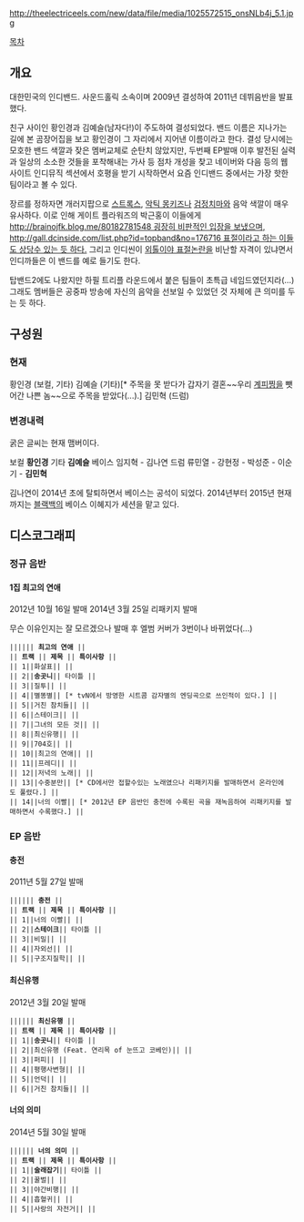 http://theelectriceels.com/new/data/file/media/1025572515_onsNLb4j_5.1.jpg

[[목차]]

== 개요 ==
대한민국의 인디밴드. 사운드홀릭 소속이며 2009년 결성하여 2011년 데뷔음반을 발표했다.

친구 사이인 황인경과 김예슬(남자다!)이 주도하여 결성되었다. 밴드 이름은 지나가는 길에 본 곰장어집을 보고 황인경이 그 자리에서 지어낸 이름이라고 한다. 결성 당시에는 모호한 밴드 색깔과 잦은 멤버교체로 순탄치 않았지만, 두번째 EP발매 이후 발전된 실력과 일상의 소소한 것들을 포착해내는 가사 등 점차 개성을 찾고 네이버와 다음 등의 웹 사이트 인디뮤직 섹션에서 호평을 받기 시작하면서 요즘 인디밴드 중에서는 가장 핫한 팀이라고 볼 수 있다.

장르를 정하자면 개러지팝으로 [[스트록스]], [[악틱 몽키즈]]나 [[검정치마]]와 음악 색깔이 매우 유사하다.
이로 인해 게이트 플라워즈의 박근홍이 이들에게 [[http://brainojfk.blog.me/80182781548 굉장히 비판적인 입장을 보냈으며,]] [[http://gall.dcinside.com/list.php?id=topband&no=176716 표절이라고 하는 이들도 상당수 있는 듯 하다.]]
그리고 인디씬이 [[외톨이야 표절논란]]을 비난할 자격이 있냐면서 인디까들은 이 밴드를 예로 들기도 한다.

탑밴드2에도 나왔지만 하필 트리플 라운드에서 붙은 팀들이 초특급 네임드였던지라(...) 그래도 멤버들은 공중파 방송에 자신의 음악을 선보일 수 있었던 것 자체에 큰 의미를 두는 듯 하다.

== 구성원 ==
=== 현재 ===
황인경 (보컬, 기타)
김예슬 (기타)[* 주목을 못 받다가 갑자기 결혼~~우리 [[계피(가수)|계피찡]]을 뺏어간 나쁜 놈~~으로 주목을 받았다(...).]
김민혁 (드럼)

=== 변경내력 ===
굵은 글씨는 현재 맴버이다.

보컬 '''황인경'''
기타 '''김예슬'''
베이스 임지혁 - 김나연
드럼 류민열 - 강현정 - 박성준 - 이순기 - '''김민혁'''

김나연이 2014년 초에 탈퇴하면서 베이스는 공석이 되었다. 2014년부터 2015년 현재까지는 [[블랙백]]의 베이스 이혜지가 세션을 맡고 있다.
== 디스코그래피 ==
=== 정규 음반 ===
==== 1집 최고의 연애 ====
2012년 10월 16일 발매
2014년 3월 25일 리패키지 발매

무슨 이유인지는 잘 모르겠으나 발매 후 엘범 커버가 3번이나 바뀌었다(...)

 |||||| '''최고의 연애''' ||
 || '''트랙''' || '''제목''' || '''특이사항''' ||
 || 1||화살표|| ||
 || 2||'''송곳니'''|| 타이틀 ||
 || 3||질투|| ||
 || 4||별똥별|| [* tvN에서 방영한 시트콤 감자별의 엔딩곡으로 쓰인적이 있다.] ||
 || 5||거친 참치들|| ||
 || 6||스테이크|| ||
 || 7||그녀의 모든 것|| || 
 || 8||최신유행|| ||
 || 9||704호|| ||
 || 10||최고의 연애|| ||
 || 11||프레디|| ||
 || 12||저녁의 노래|| ||
 || 13||수중분만|| [* CD에서만 접할수있는 노래였으나 리패키지를 발매하면서 온라인에도 풀렸다.] ||
 || 14||너의 이빨|| [* 2012년 EP 음반인 충전에 수록된 곡을 재녹음하여 리패키지를 발매하면서 수록했다.] ||
=== EP 음반 ===
==== 충전 ====
2011년 5월 27일 발매

 |||||| '''충전''' ||
 || '''트랙''' || '''제목''' || '''특이사항''' ||
 || 1||너의 이빨|| ||
 || 2||'''스테이크'''|| 타이틀 ||
 || 3||비밀|| ||
 || 4||자외선|| ||
 || 5||구조지질학|| ||

==== 최신유행 ====
2012년 3월 20일 발매

 |||||| '''최신유행''' ||
 || '''트랙''' || '''제목''' || '''특이사항''' ||
 || 1||'''송곳니'''|| 타이틀 ||
 || 2||최신유행 (Feat. 연리목 of 눈뜨고 코베인)|| ||
 || 3||퍼피|| ||
 || 4||평행사변형|| ||
 || 5||언덕|| ||
 || 6||거친 참치들|| ||

==== 너의 의미 ====
2014년 5월 30일 발매

 |||||| '''너의 의미''' ||
 || '''트랙''' || '''제목''' || '''특이사항''' ||
 || 1||'''술래잡기'''|| 타이틀 ||
 || 2||꿀벌|| ||
 || 3||야간비행|| ||
 || 4||흡혈귀|| ||
 || 5||사랑의 자전거|| ||
